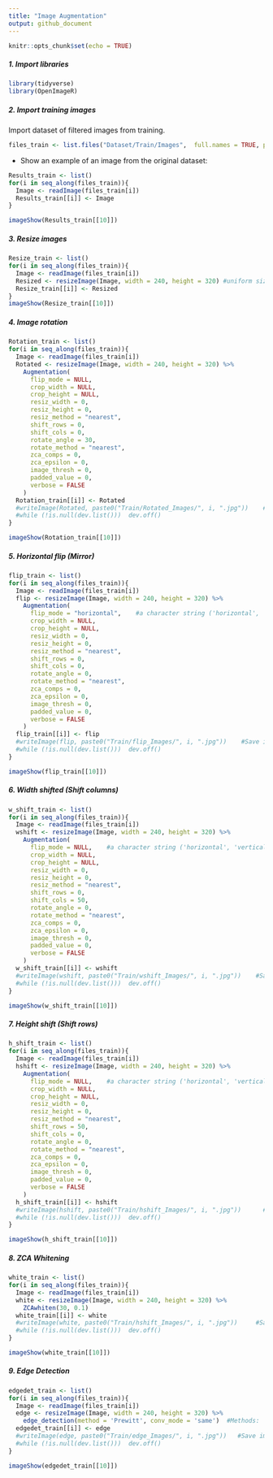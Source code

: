 ```yaml
---
title: "Image Augmentation"
output: github_document
---
```


```r
knitr::opts_chunk$set(echo = TRUE)
```

##### 1. Import libraries

```r
library(tidyverse)
library(OpenImageR)
```

##### 2. Import training images

Import dataset of filtered images from training. 

```r
files_train <- list.files("Dataset/Train/Images",  full.names = TRUE, pattern = ".jpg", all.files = TRUE)
```

* Show an example of an image from the original dataset: 

```r
Results_train <- list()
for(i in seq_along(files_train)){
  Image <- readImage(files_train[i]) 
  Results_train[[i]] <- Image
}

imageShow(Results_train[[10]])
```


##### 3. Resize images

```r
Resize_train <- list()
for(i in seq_along(files_train)){
  Image <- readImage(files_train[i]) 
  Resized <- resizeImage(Image, width = 240, height = 320) #uniform size of images
  Resize_train[[i]] <- Resized
}
imageShow(Resize_train[[10]])
```

##### 4. Image rotation

```r
Rotation_train <- list()
for(i in seq_along(files_train)){
  Image <- readImage(files_train[i]) 
  Rotated <- resizeImage(Image, width = 240, height = 320) %>% 
    Augmentation(
      flip_mode = NULL,
      crop_width = NULL,
      crop_height = NULL,
      resiz_width = 0,
      resiz_height = 0,
      resiz_method = "nearest",
      shift_rows = 0,
      shift_cols = 0,
      rotate_angle = 30,
      rotate_method = "nearest",
      zca_comps = 0,
      zca_epsilon = 0,
      image_thresh = 0,
      padded_value = 0,
      verbose = FALSE
    ) 
  Rotation_train[[i]] <- Rotated
  #writeImage(Rotated, paste0("Train/Rotated_Images/", i, ".jpg"))    #Save image in folder
  #while (!is.null(dev.list()))  dev.off()
}

imageShow(Rotation_train[[10]])
```

##### 5. Horizontal flip (Mirror)

```r
flip_train <- list()
for(i in seq_along(files_train)){
  Image <- readImage(files_train[i]) 
  flip <- resizeImage(Image, width = 240, height = 320) %>% 
    Augmentation(
      flip_mode = "horizontal",    #a character string ('horizontal', 'vertical')
      crop_width = NULL,
      crop_height = NULL,
      resiz_width = 0,
      resiz_height = 0,
      resiz_method = "nearest",
      shift_rows = 0,
      shift_cols = 0,
      rotate_angle = 0,
      rotate_method = "nearest",
      zca_comps = 0,
      zca_epsilon = 0,
      image_thresh = 0,
      padded_value = 0,
      verbose = FALSE
    ) 
  flip_train[[i]] <- flip
  #writeImage(flip, paste0("Train/flip_Images/", i, ".jpg"))    #Save image in folder
  #while (!is.null(dev.list()))  dev.off()
}

imageShow(flip_train[[10]])
```

##### 6. Width shifted (Shift columns)

```r
w_shift_train <- list()
for(i in seq_along(files_train)){
  Image <- readImage(files_train[i]) 
  wshift <- resizeImage(Image, width = 240, height = 320) %>% 
    Augmentation(
      flip_mode = NULL,    #a character string ('horizontal', 'vertical')
      crop_width = NULL,
      crop_height = NULL,
      resiz_width = 0,
      resiz_height = 0,
      resiz_method = "nearest",
      shift_rows = 0,
      shift_cols = 50,
      rotate_angle = 0,
      rotate_method = "nearest",
      zca_comps = 0,
      zca_epsilon = 0,
      image_thresh = 0,
      padded_value = 0,
      verbose = FALSE
    ) 
  w_shift_train[[i]] <- wshift
  #writeImage(wshift, paste0("Train/wshift_Images/", i, ".jpg"))    #Save image in folder
  #while (!is.null(dev.list()))  dev.off()
}

imageShow(w_shift_train[[10]])
```

##### 7. Height shift (Shift rows)

```r
h_shift_train <- list()
for(i in seq_along(files_train)){
  Image <- readImage(files_train[i]) 
  hshift <- resizeImage(Image, width = 240, height = 320) %>% 
    Augmentation(
      flip_mode = NULL,    #a character string ('horizontal', 'vertical')
      crop_width = NULL,
      crop_height = NULL,
      resiz_width = 0,
      resiz_height = 0,
      resiz_method = "nearest",
      shift_rows = 50,
      shift_cols = 0,
      rotate_angle = 0,
      rotate_method = "nearest",
      zca_comps = 0,
      zca_epsilon = 0,
      image_thresh = 0,
      padded_value = 0,
      verbose = FALSE
    ) 
  h_shift_train[[i]] <- hshift
  #writeImage(hshift, paste0("Train/hshift_Images/", i, ".jpg"))      #Save image in folder
  #while (!is.null(dev.list()))  dev.off()
}

imageShow(h_shift_train[[10]])
```

##### 8. ZCA Whitening

```r
white_train <- list()
for(i in seq_along(files_train)){
  Image <- readImage(files_train[i]) 
  white <- resizeImage(Image, width = 240, height = 320) %>% 
    ZCAwhiten(30, 0.1) 
  white_train[[i]] <- white
  #writeImage(white, paste0("Train/hshift_Images/", i, ".jpg"))     #Save image in folder
  #while (!is.null(dev.list()))  dev.off()
}

imageShow(white_train[[10]])
```

##### 9. Edge Detection

```r
edgedet_train <- list()
for(i in seq_along(files_train)){
  Image <- readImage(files_train[i]) 
  edge <- resizeImage(Image, width = 240, height = 320) %>% 
    edge_detection(method = 'Prewitt', conv_mode = 'same')  #Methods: 'Frei_chen', 'LoG', 'Prewitt', 'Roberts_cross', 'Scharr', 'Sobel'
  edgedet_train[[i]] <- edge
  #writeImage(edge, paste0("Train/edge_Images/", i, ".jpg"))   #Save image in folder
  #while (!is.null(dev.list()))  dev.off()
}

imageShow(edgedet_train[[10]])

```

